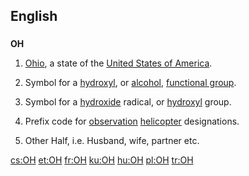 {{also|oh|óh|öh|애}}
==English==

==={{abbreviation-old|en}}===
'''OH'''

# {{US}} [[Ohio]], a state of the [[United States of America]].
# {{context|organic chemistry}} Symbol for a [[hydroxyl]], or [[alcohol]], [[functional group]].
# {{inorganic chemistry}} Symbol for a [[hydroxide]] radical, or [[hydroxyl]] group.
# {{US|army|aviation}} Prefix code for [[observation]] [[helicopter]] designations.
# {{Internet slang}} Other Half, i.e. Husband, wife, partner etc.

[[cs:OH]]
[[et:OH]]
[[fr:OH]]
[[ku:OH]]
[[hu:OH]]
[[pl:OH]]
[[tr:OH]]